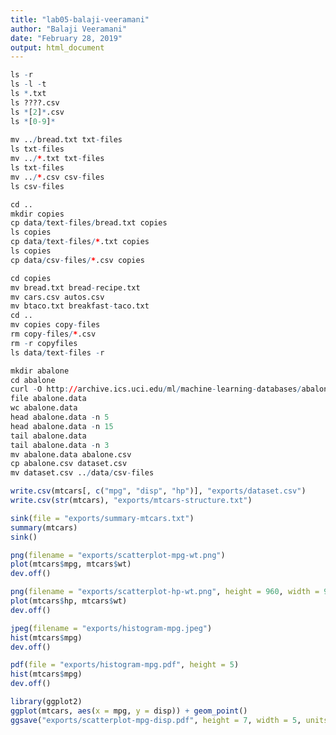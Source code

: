 ```yaml
---
title: "lab05-balaji-veeramani"
author: "Balaji Veeramani"
date: "February 28, 2019"
output: html_document
---
```


```r
ls -r
ls -l -t
ls *.txt
ls ????.csv
ls *[2]*.csv
ls *[0-9]*
  
mv ../bread.txt txt-files
ls txt-files
mv ../*.txt txt-files
ls txt-files
mv ../*.csv csv-files
ls csv-files

cd ..
mkdir copies
cp data/text-files/bread.txt copies
ls copies
cp data/text-files/*.txt copies
ls copies
cp data/csv-files/*.csv copies

cd copies
mv bread.txt bread-recipe.txt
mv cars.csv autos.csv
mv btaco.txt breakfast-taco.txt
cd ..
mv copies copy-files
rm copy-files/*.csv 
rm -r copyfiles
ls data/text-files -r

mkdir abalone
cd abalone
curl -O http://archive.ics.uci.edu/ml/machine-learning-databases/abalone/abalone.data
file abalone.data
wc abalone.data
head abalone.data -n 5
head abalone.data -n 15
tail abalone.data
tail abalone.data -n 3
mv abalone.data abalone.csv
cp abalone.csv dataset.csv
mv dataset.csv ../data/csv-files
```

```r
write.csv(mtcars[, c("mpg", "disp", "hp")], "exports/dataset.csv")
write.csv(str(mtcars), "exports/mtcars-structure.txt")

sink(file = "exports/summary-mtcars.txt")
summary(mtcars)
sink()

png(filename = "exports/scatterplot-mpg-wt.png")
plot(mtcars$mpg, mtcars$wt)
dev.off()

png(filename = "exports/scatterplot-hp-wt.png", height = 960, width = 960)
plot(mtcars$hp, mtcars$wt)
dev.off()

jpeg(filename = "exports/histogram-mpg.jpeg")
hist(mtcars$mpg)
dev.off()

pdf(file = "exports/histogram-mpg.pdf", height = 5)
hist(mtcars$mpg)
dev.off()

library(ggplot2)
ggplot(mtcars, aes(x = mpg, y = disp)) + geom_point()
ggsave("exports/scatterplot-mpg-disp.pdf", height = 7, width = 5, units = "in")
```